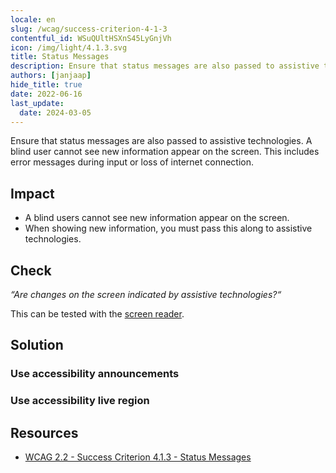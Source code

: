 ```yaml
---
locale: en
slug: /wcag/success-criterion-4-1-3
contentful_id: WSuQUltHSXnS45LyGnjVh
icon: /img/light/4.1.3.svg
title: Status Messages
description: Ensure that status messages are also passed to assistive technologies.
authors: [janjaap]
hide_title: true
date: 2022-06-16
last_update:
  date: 2024-03-05
---
```


<Hero
  title="Status Messages"
  image="/img/light/4.1.3.svg"
  alt="WCAG 4.1.3 icon"
  prefix="Success Criterion 4.1.3"
  suffix="Level AA"
/>

Ensure that status messages are also passed to assistive technologies. A blind user cannot see new information appear on the screen. This includes error messages during input or loss of internet connection.

## Impact

- A blind users cannot see new information appear on the screen.
- When showing new information, you must pass this along to assistive technologies.

## Check

*“Are changes on the screen indicated by assistive technologies?“*

This can be tested with the [screen reader](/en/stats/screen-reader).

## Solution

### Use accessibility announcements

<CodeSample id="accessibility-announcement" locale="en"/>

### Use accessibility live region

<CodeSample id="accessibility-live-region" locale="en"/>

## Resources

- [WCAG 2.2 - Success Criterion 4.1.3 - Status Messages](https://www.w3.org/TR/WCAG22/#status-messages)
